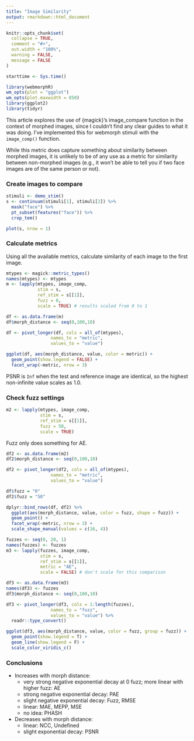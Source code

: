 ```yaml
---
title: "Image Similarity"
output: rmarkdown::html_document
---
```


```r
knitr::opts_chunk$set(
  collapse = TRUE,
  comment = "#>",
  out.width = "100%",
  warning = FALSE,
  message = FALSE
)

starttime <- Sys.time()

library(webmorphR)
wm_opts(plot = "ggplot")
wm_opts(plot.maxwidth = 850)
library(ggplot2)
library(tidyr)
```

This article explores the use of {magick}'s image_compare function in the context of morphed images, since I couldn't find any clear guides to what it was doing. I've implemented this for webmorph stimuli with the `image_comp()` function.

While this metric does capture something about similarity between morphed images, it is unlikely to be of any use as a metric for similarity between non-morphed images (e.g., it won't be able to tell you if two face images are of the same person or not).

### Create images to compare

```r
stimuli <- demo_stim()
s <- continuum(stimuli[1], stimuli[2]) %>%
  mask("face") %>%
  pt_subset(features("face")) %>%
  crop_tem()

plot(s, nrow = 1)
```

### Calculate metrics

Using all the available metrics, calculate similarity of each image to the first image.

```r
mtypes <- magick::metric_types()
names(mtypes) <- mtypes
m <- lapply(mtypes, image_comp, 
            stim = s, 
            ref_stim = s[[1]], 
            fuzz = 0, 
            scale = TRUE) # results scaled from 0 to 1
```


```r
df <- as.data.frame(m)
df$morph_distance <- seq(0,100,10)

df <- pivot_longer(df, cols = all_of(mtypes),
                 names_to = "metric",
                 values_to = "value")

ggplot(df, aes(morph_distance, value, color = metric)) +
  geom_point(show.legend = FALSE) +
  facet_wrap(~metric, nrow = 3)
```

PSNR is `Inf` when the test and reference image are identical, so the highest non-infinite value scales as 1.0. 

### Check fuzz settings

```r
m2 <- lapply(mtypes, image_comp, 
             stim = s, 
             ref_stim = s[[1]], 
             fuzz = 50,
             scale = TRUE)
```

Fuzz only does something for AE.

```r
df2 <- as.data.frame(m2)
df2$morph_distance <- seq(0,100,10)

df2 <- pivot_longer(df2, cols = all_of(mtypes),
                 names_to = "metric",
                 values_to = "value")

df$fuzz = "0"
df2$fuzz = "50"

dplyr::bind_rows(df, df2) %>%
  ggplot(aes(morph_distance, value, color = fuzz, shape = fuzz)) +
  geom_point() +
  facet_wrap(~metric, nrow = 3) +
  scale_shape_manual(values = c(16, 4))
```


```r
fuzzes <- seq(0, 20, 1)
names(fuzzes) <- fuzzes
m3 <- lapply(fuzzes, image_comp, 
             stim = s, 
             ref_stim = s[[1]], 
             metric = "AE",
             scale = FALSE) # don't scale for this comparison
```

```r
df3 <- as.data.frame(m3)
names(df3) <- fuzzes
df3$morph_distance <- seq(0,100,10)

df3 <- pivot_longer(df3, cols = 1:length(fuzzes),
                 names_to = "fuzz",
                 values_to = "value") %>%
  readr::type_convert()

ggplot(df3, aes(morph_distance, value, color = fuzz, group = fuzz)) +
  geom_point(show.legend = T) +
  geom_line(show.legend = F) +
  scale_color_viridis_c()
```


### Conclusions

* Increases with morph distance:
    * very strong negative exponential decay at 0 fuzz; more linear with higher fuzz: AE
    * strong negative exponential decay: PAE
    * slight negative exponential decay: Fuzz, RMSE
    * linear: MAE, MEPP, MSE
    * no idea: PHASH
* Decreases with morph distance:
    * linear: NCC, Undefined
    * slight exponential decay: PSNR
    

